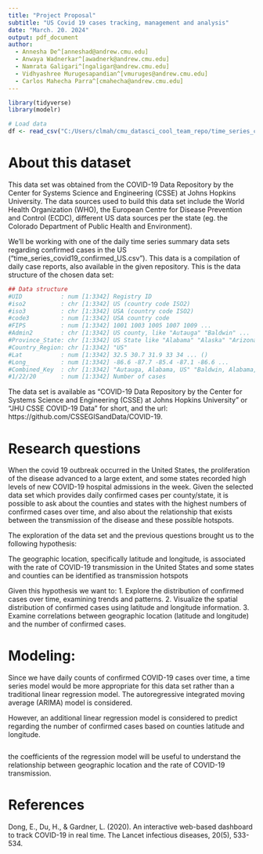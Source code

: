 ```yaml
---
title: "Project Proposal"
subtitle: "US Covid 19 cases tracking, management and analysis"
date: "March. 20. 2024"
output: pdf_document
author:
  - Annesha De^[anneshad@andrew.cmu.edu]
  - Anwaya Wadnerkar^[awadnerk@andrew.cmu.edu]
  - Namrata Galigari^[ngaligar@andrew.cmu.edu] 
  - Vidhyashree Murugesapandian^[vmuruges@andrew.cmu.edu] 
  - Carlos Mahecha Parra^[cmahecha@andrew.cmu.edu]
---
```




```r
library(tidyverse)
library(modelr)

# Load data
df <- read_csv("C:/Users/clmah/cmu_datasci_cool_team_repo/time_series_covid19_confirmed_US.csv")
```


# About this dataset

This data set was obtained from the COVID-19 Data Repository by the Center for Systems Science and Engineering (CSSE) at Johns Hopkins University. The data sources used to build this data set include the World Health Organization (WHO), the European Centre for Disease Prevention and Control (ECDC), different US data sources per the state (eg. the Colorado Department of Public Health and Environment).

We'll be working with one of the daily time series summary data sets regarding confirmed cases in the US ("time_series_covid19_confirmed_US.csv"). This data is a compilation of daily case reports, also available in the given repository. This is the data structure of the chosen data set: 

```r
## Data structure
#UID           : num [1:3342] Registry ID
#iso2          : chr [1:3342] US (country code ISO2)
#iso3          : chr [1:3342] USA (country code ISO2)
#code3         : num [1:3342] USA country code 
#FIPS          : num [1:3342] 1001 1003 1005 1007 1009 ...
#Admin2        : chr [1:3342] US county, like "Autauga" "Baldwin" ...
#Province_State: chr [1:3342] US State like "Alabama" "Alaska" "Arizona" 
#Country_Region: chr [1:3342] "US"
#Lat           : num [1:3342] 32.5 30.7 31.9 33 34 ... ()
#Long_         : num [1:3342] -86.6 -87.7 -85.4 -87.1 -86.6 ...
#Combined_Key  : chr [1:3342] "Autauga, Alabama, US" "Baldwin, Alabama, US" "Barbour, Alabama, US" "Bibb, Alabama, US" ...
#1/22/20       : num [1:3342] Number of cases  
```



The data set is available as "COVID-19 Data Repository by the Center for Systems Science and Engineering (CSSE) at Johns Hopkins University" or "JHU CSSE COVID-19 Data" for short, and the url: https://github.com/CSSEGISandData/COVID-19.

# Research questions

When the covid 19 outbreak occurred in the United States, the proliferation of the disease advanced to a large extent, and some states recorded high levels of new COVID-19 hospital admissions in the week. Given the selected data set which provides daily confirmed cases per county/state, it is possible to ask about the counties and states with the highest numbers of confirmed cases over time, and also about the relationship that exists between the transmission of the disease and these possible hotspots.

The exploration of the data set and the previous questions brought us to the following hypothesis:

  The geographic location, specifically latitude and longitude, is associated with     the rate of COVID-19 transmission in the United States and some states and counties   can be identified as transmission hotspots

Given this hypothesis we want to:
  1. Explore the distribution of confirmed cases over time, examining trends and          patterns.
  2. Visualize the spatial distribution of confirmed cases using latitude and             longitude information.
  3. Examine correlations between geographic location (latitude and longitude) and        the number of confirmed cases.

# Modeling:

Since we  have daily counts of confirmed COVID-19 cases over time, a time series model would be more appropriate for this data set rather than a traditional linear regression model. The autoregressive integrated moving average (ARIMA) model is considered.  

However, an additional linear regression model is considered to predict regarding the number of confirmed cases based on counties latitude and longitude.
  
```r



```
  
  
  the coefficients of the regression model will be useful to understand the            relationship between geographic location and the rate of COVID-19 transmission.
  
  
# References

Dong, E., Du, H., & Gardner, L. (2020). An interactive web-based dashboard to track COVID-19 in real time. The Lancet infectious diseases, 20(5), 533-534.



